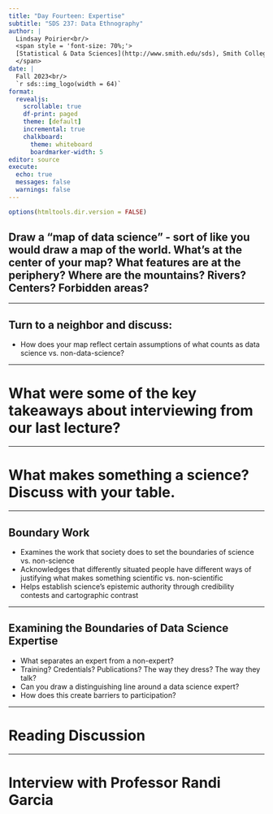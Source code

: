 ```yaml
---
title: "Day Fourteen: Expertise"
subtitle: "SDS 237: Data Ethnography"
author: |
  Lindsay Poirier<br/>
  <span style = 'font-size: 70%;'>
  [Statistical & Data Sciences](http://www.smith.edu/sds), Smith College<br/>
  </span>
date: |
  Fall 2023<br/>
  `r sds::img_logo(width = 64)`
format: 
  revealjs:
    scrollable: true
    df-print: paged
    theme: [default]
    incremental: true
    chalkboard:
      theme: whiteboard
      boardmarker-width: 5
editor: source
execute:
  echo: true
  messages: false
  warnings: false
---
```



```r
options(htmltools.dir.version = FALSE)
```

## Draw a "map of data science" - sort of like you would draw a map of the world. What's at the center of your map? What features are at the periphery? Where are the mountains? Rivers? Centers? Forbidden areas?

---

## Turn to a neighbor and discuss:

- How does your map reflect certain assumptions of what counts as data science vs. non-data-science?

---

# What were some of the key takeaways about interviewing from our last lecture?

---

# What makes something a science? Discuss with your table.

---

## Boundary Work

- Examines the work that society does to set the boundaries of science vs. non-science
- Acknowledges that differently situated people have different ways of justifying what makes something scientific vs. non-scientific
- Helps establish science's epistemic authority through credibility contests and cartographic contrast

---

## Examining the Boundaries of Data Science Expertise

- What separates an expert from a non-expert?
- Training? Credentials? Publications? The way they dress? The way they talk? 
- Can you draw a distinguishing line around a data science expert?
- How does this create barriers to participation?

---

# Reading Discussion

---

# Interview with Professor Randi Garcia
